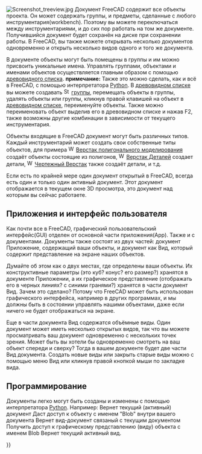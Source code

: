 <languages/>

{{Docnav/ru
|[[Navigation_Cube/ru|Навигационный куб]]
|[[Property_editor/ru|Редактор свойств]]
}}

{{TOCright}}

[[Image:Screenshot treeview.jpg|left]]
Документ FreeCAD содержит все объекты проекта. Он может содержать группы, и предметы, сделанные с любого инструментария(workbench). Поэтому вы можете переключаться между инструментариями, и до сих пор работать на том же документе. Получившийся документ будет сохранён на диске при сохранении работы. В FreeCAD, вы также можете открывать несколько документов одновременно и открыть несколько видов одного и того же документа.

В документе объекты могут быть помещены в группы и им можно присвоить уникальные имена. Управлять группами, объектами и именами объектов осуществляется главным образом с помощью [[Tree view/ru|древовидного списка]]. '''примечание:''' Также это можно сделать, как и всё в FreeCAD, с помощью интерпретатора [[Python/ru|Python]]. В [[Tree view/ru|древовидном списке]] вы можете создавать [[Image:Std_Group.svg|16px]] [[Std Group|группы]], перемещать объекты в группы, удалять объекты или группы, кликнув правой клавишей на объект в [[Tree view/ru|древовидном списке]], переименуйте объекты. Также можно переименовать объект выделив его в древовидном списке и нажав F2, также возможны другие комбинации в зависимости от текущего инструментария.

Объекты входящие в FreeCAD документ могут быть различных типов. Каждый инструментарий может создать свои собственные типы объектов, для примера [[Image:Workbench_Mesh.svg|16px]] [[Mesh Workbench/ru|Верстак полигонального моделирования]] создаёт объекты состоящие из полигонов, [[Image:Workbench_Part.svg|16px]] [[Part Workbench/ru|Верстак Деталей]] создает детали, [[Image:Workbench_Draft.svg|16px]] [[Draft Workbench/ru|Чертежный Верстак]] также создаёт детали, и т.д.

Если есть по крайней мере один документ открытый в FreeCAD, всегда есть один и только один активный документ. Этот документ отображается в текущем окне 3D просмотра, это документ над которым вы сейчас работаете.

== Приложения и интерфейс пользователя ==

Как почти все в FreeCAD, графический пользовательский интерфейс(GUI) отделен от основной части приложения(App). Также и с документами. Документы также состоят из двух частей: документ Приложение, содержащий ваши объекты, и документ как Вид, который содержит представление на экране наших объектов. 

Думайте об этом как о двух местах, где определены ваши объекты. Их конструктивные параметры (это куб? конус? его размер?) хранятся в документе Приложении, а их графическое представление (отображать его в черных линиях? с синими гранями?) хранятся в части документ Вид. Зачем это сделано? Потому что FreeCAD может быть использован {{emphasis|без}} графического интерфейса, например в других программах, и мы должны быть в состоянии управлять нашими объектами, даже если ничего не будет отображаться на экране.

Еще в части документа Вид содержатся объёмные виды. Один документ может иметь несколько открытых видов, так что вы можете просматривать ваш документ одновременно с нескольких точек зрения. Может быть вы хотели бы одновременно смотреть на ваш объект спереди и сверху? Тогда в вашем документе будет две части Вид документа. Создать новые виды или закрыть старые виды можно с помощью меню Вид или кликнув правой кнопкой мыши по закладке вида.

==Программирование==

Документы легко могут быть созданы и изменены с помощью интерпретатора [[Python/ru|Python]]. 
Например:
{{Code|code=
FreeCAD.ActiveDocument
}}
Вернет текущий (активный) документ
{{Code|code=
FreeCAD.ActiveDocument.Blob
}}
Даст доступ к объекту с именем "Blob" внутри вашего документа
{{Code|code=
FreeCADGui.ActiveDocument
}}
Вернет вид-документ связаный с текущим документом
{{Code|code=
FreeCADGui.ActiveDocument.Blob
}}
Получить доступ к графическому представлению (виду) объекта с именем Blob
{{Code|code=
FreeCADGui.ActiveDocument.ActiveView
}}
Вернет текущий активный вид.


{{Docnav/ru
|[[Navigation_Cube/ru|Навигационный куб]]
|[[Property_editor/ru|Редактор свойств]]
}}

{{Userdocnavi{{#translation:}}}}